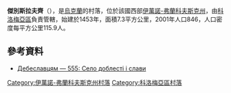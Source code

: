 {{coord|48|27|56|N|25|9|52|E|scale:30000|display=title}}

'''傑別斯拉夫齊'''（{{lang-uk|Дебеславці}}），是[[烏克蘭|烏克蘭]]的村落，位於該國西部[[伊萬諾-弗蘭科夫斯克州|伊萬諾-弗蘭科夫斯克州]]，由[[科洛梅亞區|科洛梅亞區]]負責管轄，始建於1453年，面積7.3平方公里，2001年人口846，人口密度每平方公里115.9人。

==參考資料==
* [http://www.briz.if.ua/articles.php?aid=676 Дебеславцям — 555: Село доблесті і слави]{{dead link|date=2017年11月 |bot=InternetArchiveBot |fix-attempted=yes }}

{{DEFAULTSORT:Дебеславці}}
[[Category:伊萬諾-弗蘭科夫斯克州村落|Category:伊萬諾-弗蘭科夫斯克州村落]]
[[Category:科洛梅亞區村落|Category:科洛梅亞區村落]]


{{IvanoFrankivsk-geo-stub}}